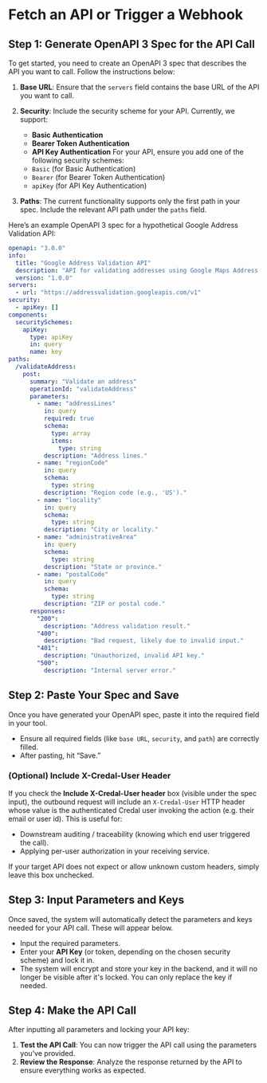 # Fetch an API or Trigger a Webhook

## Step 1: Generate OpenAPI 3 Spec for the API Call

To get started, you need to create an OpenAPI 3 spec that describes the API you want to call. Follow the instructions below:

1. **Base URL**: Ensure that the `servers` field contains the base URL of the API you want to call.
2. **Security**: Include the security scheme for your API. Currently, we support:
   - **Basic Authentication**
   - **Bearer Token Authentication**
   - **API Key Authentication**
   For your API, ensure you add one of the following security schemes:
   - `Basic` (for Basic Authentication)
   - `Bearer` (for Bearer Token Authentication)
   - `apiKey` (for API Key Authentication)

3. **Paths**: The current functionality supports only the first path in your spec. Include the relevant API path under the `paths` field.

Here’s an example OpenAPI 3 spec for a hypothetical Google Address Validation API:

```yaml
openapi: "3.0.0"
info:
  title: "Google Address Validation API"
  description: "API for validating addresses using Google Maps Address Validation."
  version: "1.0.0"
servers:
  - url: "https://addressvalidation.googleapis.com/v1"
security:
  - apiKey: []
components:
  securitySchemes:
    apiKey:
      type: apiKey
      in: query
      name: key
paths:
  /validateAddress:
    post:
      summary: "Validate an address"
      operationId: "validateAddress"
      parameters:
        - name: "addressLines"
          in: query
          required: true
          schema:
            type: array
            items:
              type: string
          description: "Address lines."
        - name: "regionCode"
          in: query
          schema:
            type: string
          description: "Region code (e.g., 'US')."
        - name: "locality"
          in: query
          schema:
            type: string
          description: "City or locality."
        - name: "administrativeArea"
          in: query
          schema:
            type: string
          description: "State or province."
        - name: "postalCode"
          in: query
          schema:
            type: string
          description: "ZIP or postal code."
      responses:
        "200":
          description: "Address validation result."
        "400":
          description: "Bad request, likely due to invalid input."
        "401":
          description: "Unauthorized, invalid API key."
        "500":
          description: "Internal server error."
```

## Step 2: Paste Your Spec and Save

Once you have generated your OpenAPI spec, paste it into the required field in your tool.

- Ensure all required fields (like `base URL`, `security`, and `path`) are correctly filled.
- After pasting, hit “Save.”

### (Optional) Include X-Credal-User Header

If you check the **Include X-Credal-User header** box (visible under the spec input), the outbound request will include an `X-Credal-User` HTTP header whose value is the authenticated Credal user invoking the action (e.g. their email or user id). This is useful for:

- Downstream auditing / traceability (knowing which end user triggered the call).
- Applying per-user authorization in your receiving service.

If your target API does not expect or allow unknown custom headers, simply leave this box unchecked.

## Step 3: Input Parameters and Keys

Once saved, the system will automatically detect the parameters and keys needed for your API call. These will appear below.

- Input the required parameters.
- Enter your **API Key** (or token, depending on the chosen security scheme) and lock it in.
- The system will encrypt and store your key in the backend, and it will no longer be visible after it's locked. You can only replace the key if needed.

## Step 4: Make the API Call

After inputting all parameters and locking your API key:

1. **Test the API Call**: You can now trigger the API call using the parameters you’ve provided.
2. **Review the Response**: Analyze the response returned by the API to ensure everything works as expected.
